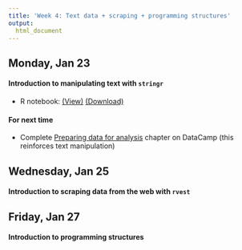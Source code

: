 ```yaml
---
title: 'Week 4: Text data + scraping + programming structures'
output:
  html_document
---
```


## Monday, Jan 23

#### Introduction to manipulating text with `stringr`

* R notebook: [(View)](http://htmlpreview.github.io/?https://github.com/cmsc205/notes/blob/master/day09/text_manipulation.nb.html)  <a href="https://raw.githubusercontent.com/cmsc205/notes/master/day09/text_manipulation.Rmd" download>(Download)</a>

#### For next time

* Complete [Preparing data for analysis](https://campus.datacamp.com/courses/cleaning-data-in-r/1828?ex=1) chapter on DataCamp (this reinforces text manipulation)


## Wednesday, Jan 25

#### Introduction to scraping data from the web with `rvest`




## Friday, Jan 27

#### Introduction to programming structures